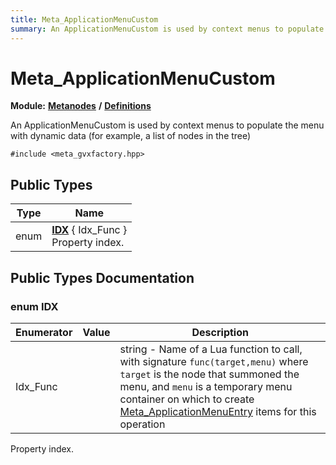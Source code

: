 ```yaml
---
title: Meta_ApplicationMenuCustom
summary: An ApplicationMenuCustom is used by context menus to populate the menu with dynamic data (for example, a list of nodes in the tree) 
---
```


# Meta_ApplicationMenuCustom

**Module:** **[Metanodes](../../modules/metanodes/index.mdx)** **/** **[Definitions](../../modules/metanodes/definitions.mdx)**

An ApplicationMenuCustom is used by context menus to populate the menu with dynamic data (for example, a list of nodes in the tree) 

`#include <meta_gvxfactory.hpp>`

## Public Types

| Type           | Name           |
| -------------- | -------------- |
| enum| **[IDX](#enum-idx)** \{ Idx_Func \}<br />Property index.  |

## Public Types Documentation

### enum IDX

| Enumerator | Value | Description |
| ---------- | ----- | ----------- |
| Idx_Func | | string - Name of a Lua function to call, with signature `func(target,menu)` where `target` is the node that summoned the menu, and `menu` is a temporary menu container on which to create [Meta_ApplicationMenuEntry](../metanodes/meta-application-menu-entry.mdx) items for this operation   |

Property index. 
